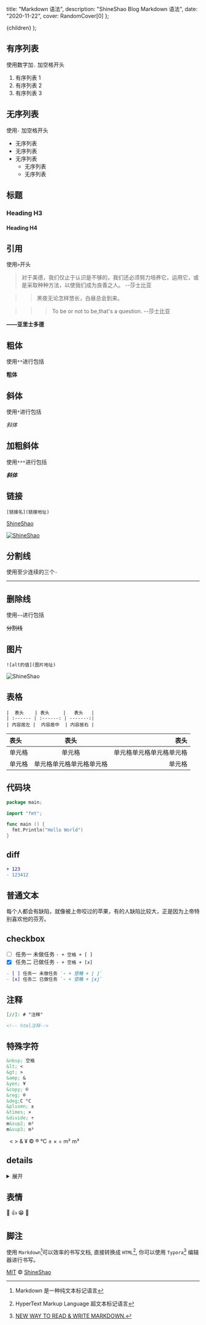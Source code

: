   title: "Markdown 语法",
  description: "ShineShao Blog Markdown 语法",
  date: "2020-11-22",
  cover: RandomCover[0]
};

  <MDXContentCom meta={meta}>{children}</MDXContentCom>
);

## 有序列表

使用数字加`.` 加空格开头

1. 有序列表 1
2. 有序列表 2
3. 有序列表 3

## 无序列表

使用`-` 加空格开头

- 无序列表
- 无序列表
- 无序列表
  - 无序列表
  - 无序列表

## 标题

### Heading H3

#### Heading H4

## 引用

使用`>`开头

> 对于美德，我们仅止于认识是不够的，我们还必须努力培养它，运用它，或是采取种种方法，以使我们成为良善之人。 --莎士比亚

> > 黑夜无论怎样悠长，白昼总会到来。

> > > To be or not to be,that's a question. --莎士比亚

**——亚里士多德**

## 粗体

使用`**`进行包括

**粗体**

## 斜体

使用`*`进行包括

_斜体_

## 加粗斜体

使用`***`进行包括

**_斜体_**

## 链接

`[链接名](链接地址)`

[ShineShao](https://github.com/freeshineit)

[![ShineShao](https://avatars2.githubusercontent.com/u/16034259?s=460&u=7caff2589de5d263f44675662d8f1a5b91a1d706&v=4)](https://github.com/freeshineit)

## 分割线

使用至少连续的三个`-`

---

## 删除线

使用`~~`进行包括

~~分割线~~

## 图片

`![alt的值](图片地址)`

![ShineShao](https://avatars2.githubusercontent.com/u/16034259?s=460&u=7caff2589de5d263f44675662d8f1a5b91a1d706&v=4)

## 表格

```
|  表头    | 表头     |   表头   |
| :------ | :------: | -------:|
| 内容居左 |  内容居中  | 内容居右 |

```

| 表头   |           表头           |                     表头 |
| :----- | :----------------------: | -----------------------: |
| 单元格 |          单元格          | 单元格单元格单元格单元格 |
| 单元格 | 单元格单元格单元格单元格 |                   单元格 |

## 代码块

```go
package main;

import "fmt";

func main () {
  fmt.Println("Hello World")
}
```

## diff

```diff
+ 123
- 123412
```

## 普通文本

每个人都会有缺陷，就像被上帝咬过的苹果，有的人缺陷比较大，正是因为上帝特别喜欢他的芬芳。

## checkbox

- [ ] 任务一 未做任务 `- + 空格 + [ ]`
- [x] 任务二 已做任务 `- + 空格 + [x]`

```markdown
- [ ] 任务一 未做任务 `- + 空格 + [ ]`
- [x] 任务二 已做任务 `- + 空格 + [x]`
```

## 注释

```markdown
[//]: # "注释"

<!-- html注释-->
```

[//]: # "注释"

<!-- html注释-->

## 特殊字符

```markdown
&nbsp; 空格
&lt; <
&gt; >
&amp; &
&yen; ¥
&copy; ©
&reg; ®
&deg;C °C
&plusmn; ±
&times; ×
&divide; ÷
m&sup2; m²
m&sup3; m³
```

&nbsp;
&lt;
&gt;
&amp;
&yen;
&copy;
&reg;
&deg;C
&plusmn;
&times;
&divide;
m&sup2;
m&sup3;

## details

<details>
  <summary>展开</summary>
  Something small enough to escape casual notice.
</details>

## 表情

🐶 👍
😁 🔕

## 脚注

使用 `Markdown`[^1]可以效率的书写文档, 直接转换成 `HTML`[^2], 你可以使用 `Typora`[^t] 编辑器进行书写。

[^1]: Markdown 是一种纯文本标记语言
[^2]: HyperText Markup Language 超文本标记语言
[^t]: [NEW WAY TO READ & WRITE MARKDOWN.](https://www.baidu.com)

[MIT](LICENSE) © [ShineShao](https://wooorm.com)
